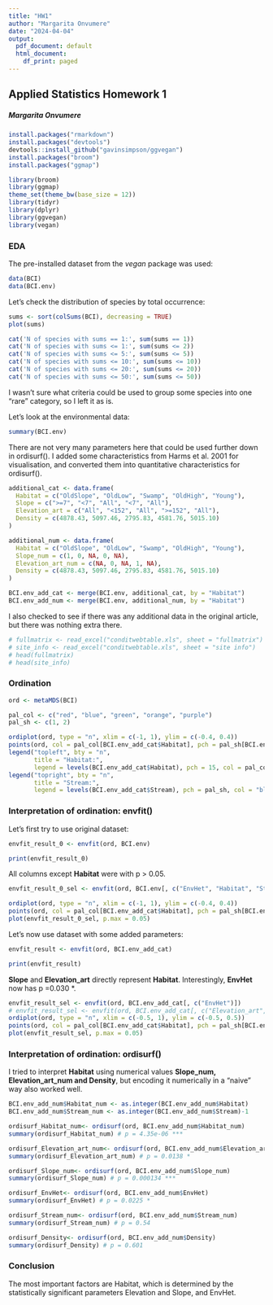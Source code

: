 ```yaml
---
title: "HW1"
author: "Margarita Onvumere"
date: "2024-04-04"
output:
  pdf_document: default
  html_document:
    df_print: paged
---
```


## Applied Statistics Homework 1

##### Margarita Onvumere

```r

install.packages("rmarkdown")
install.packages("devtools")
devtools::install_github("gavinsimpson/ggvegan")
install.packages("broom")
install.packages("ggmap")

library(broom)
library(ggmap)
theme_set(theme_bw(base_size = 12))
library(tidyr)
library(dplyr)
library(ggvegan)
library(vegan)
```

### EDA

The pre-installed dataset from the *vegan* package was used:

```r
data(BCI)
data(BCI.env)
```

Let's check the distribution of species by total occurrence:

```r
sums <- sort(colSums(BCI), decreasing = TRUE)
plot(sums)
```

```r
cat('N of species with sums == 1:', sum(sums == 1))
cat('N of species with sums <= 1:', sum(sums <= 2))
cat('N of species with sums <= 5:', sum(sums <= 5))
cat('N of species with sums <= 10:', sum(sums <= 10))
cat('N of species with sums <= 20:', sum(sums <= 20))
cat('N of species with sums <= 50:', sum(sums <= 50))
```

I wasn't sure what criteria could be used to group some species into one "rare" category, so I left it as is.

Let's look at the environmental data:

```r
summary(BCI.env)
```

There are not very many parameters here that could be used further down in ordisurf(). I added some characteristics from Harms et al. 2001 for visualisation, and converted them into quantitative characteristics for ordisurf().

```r
additional_cat <- data.frame(
  Habitat = c("OldSlope", "OldLow", "Swamp", "OldHigh", "Young"),
  Slope = c(">=7", "<7", "All", "<7", "All"),
  Elevation_art = c("All", "<152", "All", ">=152", "All"),
  Density = c(4878.43, 5097.46, 2795.83, 4581.76, 5015.10)
)

additional_num <- data.frame(
  Habitat = c("OldSlope", "OldLow", "Swamp", "OldHigh", "Young"),
  Slope_num = c(1, 0, NA, 0, NA),
  Elevation_art_num = c(NA, 0, NA, 1, NA),
  Density = c(4878.43, 5097.46, 2795.83, 4581.76, 5015.10)
)

BCI.env_add_cat <- merge(BCI.env, additional_cat, by = "Habitat")
BCI.env_add_num <- merge(BCI.env, additional_num, by = "Habitat")
```

I also checked to see if there was any additional data in the original article, but there was nothing extra there.

```r
# fullmatrix <- read_excel("conditwebtable.xls", sheet = "fullmatrix")
# site_info <- read_excel("conditwebtable.xls", sheet = "site info")
# head(fullmatrix)
# head(site_info)
```

### Ordination

```r
ord <- metaMDS(BCI)
```

```r
pal_col <- c("red", "blue", "green", "orange", "purple")
pal_sh <- c(1, 2)

ordiplot(ord, type = "n", xlim = c(-1, 1), ylim = c(-0.4, 0.4))
points(ord, col = pal_col[BCI.env_add_cat$Habitat], pch = pal_sh[BCI.env_add_cat$Stream])
legend("topleft", bty = "n",
       title = "Habitat:",
       legend = levels(BCI.env_add_cat$Habitat), pch = 15, col = pal_col)
legend("topright", bty = "n",
       title = "Stream:",
       legend = levels(BCI.env_add_cat$Stream), pch = pal_sh, col = "black")

```

### Interpretation of ordination: envfit()

Let's first try to use original dataset:

```r
envfit_result_0 <- envfit(ord, BCI.env)
```

```r
print(envfit_result_0)
```

All columns except **Habitat** were with p \> 0.05.

```r

envfit_result_0_sel <- envfit(ord, BCI.env[, c("EnvHet", "Habitat", "Stream")])

ordiplot(ord, type = "n", xlim = c(-1, 1), ylim = c(-0.4, 0.4))
points(ord, col = pal_col[BCI.env_add_cat$Habitat], pch = pal_sh[BCI.env_add_cat$Stream])
plot(envfit_result_0_sel, p.max = 0.05)
```

Let's now use dataset with some added parameters:

```r
envfit_result <- envfit(ord, BCI.env_add_cat)
```

```r
print(envfit_result)
```

**Slope** and **Elevation_art** directly represent **Habitat**. Interestingly, **EnvHet** now has p =0.030 \*.

```r

envfit_result_sel <- envfit(ord, BCI.env_add_cat[, c("EnvHet")])
# envfit_result_sel <- envfit(ord, BCI.env_add_cat[, c("Elevation_art", "Slope", "EnvHet")]) # it's too messy
ordiplot(ord, type = "n", xlim = c(-0.5, 1), ylim = c(-0.5, 0.5))
points(ord, col = pal_col[BCI.env_add_cat$Habitat], pch = pal_sh[BCI.env_add_cat$Stream])
plot(envfit_result_sel, p.max = 0.05)
```

### Interpretation of ordination: ordisurf()

I tried to interpret **Habitat** using numerical values **Slope_num, Elevation_art_num and Density**, but encoding it numerically in a "naive" way also worked well.

```r
BCI.env_add_num$Habitat_num <- as.integer(BCI.env_add_num$Habitat)
BCI.env_add_num$Stream_num <- as.integer(BCI.env_add_num$Stream)-1

ordisurf_Habitat_num<- ordisurf(ord, BCI.env_add_num$Habitat_num)
summary(ordisurf_Habitat_num) # p = 4.35e-06 ***

ordisurf_Elevation_art_num<- ordisurf(ord, BCI.env_add_num$Elevation_art_num)
summary(ordisurf_Elevation_art_num) # p = 0.0138 *

ordisurf_Slope_num<- ordisurf(ord, BCI.env_add_num$Slope_num)
summary(ordisurf_Slope_num) # p = 0.000134 ***

ordisurf_EnvHet<- ordisurf(ord, BCI.env_add_num$EnvHet)
summary(ordisurf_EnvHet) # p = 0.0225 *

ordisurf_Stream_num<- ordisurf(ord, BCI.env_add_num$Stream_num)
summary(ordisurf_Stream_num) # p = 0.54

ordisurf_Density<- ordisurf(ord, BCI.env_add_num$Density)
summary(ordisurf_Density) # p = 0.601
```

### Conclusion

The most important factors are Habitat, which is determined by the statistically significant parameters Elevation and Slope, and EnvHet.
